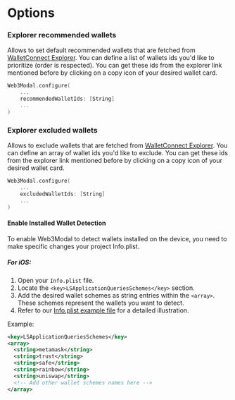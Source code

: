 # Options

### Explorer recommended wallets

Allows to set default recommended wallets that are fetched from [WalletConnect Explorer](https://walletconnect.com/explorer?type=wallet). You can define a list of wallets ids you'd like to prioritize (order is respected). You can get these ids from the explorer link mentioned before by clicking on a copy icon of your desired wallet card.

```swift
Web3Modal.configure(
    ...
    recommendedWalletIds: [String]
    ...
)
```

### Explorer excluded wallets

Allows to exclude wallets that are fetched from [WalletConnect Explorer](https://walletconnect.com/explorer?type=wallet). You can define an array of wallet ids you'd like to exclude. You can get these ids from the explorer link mentioned before by clicking on a copy icon of your desired wallet card.

```swift
Web3Modal.configure(
    ...
    excludedWalletIds: [String]
    ...
)
```

#### Enable Installed Wallet Detection

To enable Web3Modal to detect wallets installed on the device, you need to make specific changes your project Info.plist.

##### For iOS:

1. Open your `Info.plist` file.
2. Locate the `<key>LSApplicationQueriesSchemes</key>` section.
3. Add the desired wallet schemes as string entries within the `<array>`. These schemes represent the wallets you want to detect.
4. Refer to our [Info.plist example file](https://github.com/WalletConnect/react-native-examples/blob/main/dapps/ModalUProvider/ios/ModalUProvider/Info.plist) for a detailed illustration.

Example:
```xml
<key>LSApplicationQueriesSchemes</key>
<array>
  <string>metamask</string>
  <string>trust</string>
  <string>safe</string>
  <string>rainbow</string>
  <string>uniswap</string>
  <!-- Add other wallet schemes names here -->
</array>
```
